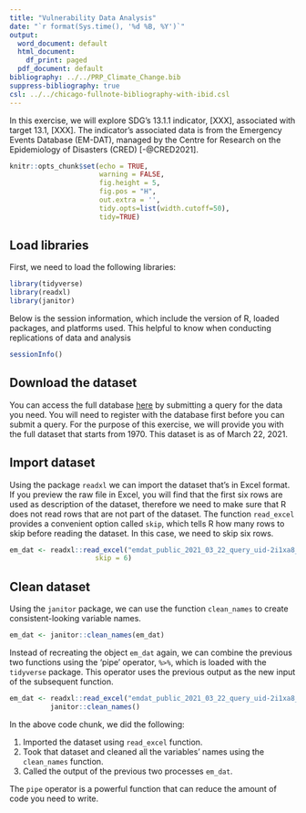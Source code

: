 ```yaml
---
title: "Vulnerability Data Analysis"
date: "`r format(Sys.time(), '%d %B, %Y')`"
output:
  word_document: default
  html_document:
    df_print: paged
  pdf_document: default
bibliography: ../../PRP_Climate_Change.bib
suppress-bibliography: true
csl: ../../chicago-fullnote-bibliography-with-ibid.csl
---
```



In this exercise, we will explore SDG's 13.1.1 indicator, [XXX], associated with target 13.1, [XXX]. The indicator's associated data is from the Emergency Events Database (EM-DAT), managed by the Centre for Research on the Epidemiology of Disasters (CRED) [-@CRED2021].

```r
knitr::opts_chunk$set(echo = TRUE, 
                      warning = FALSE, 
                      fig.height = 5, 
                      fig.pos = "H", 
                      out.extra = '',
                      tidy.opts=list(width.cutoff=50), 
                      tidy=TRUE)

```

## Load libraries

First, we need to load the following libraries:

```r
library(tidyverse)
library(readxl)
library(janitor)
```

Below is the session information, which include the version of R, loaded packages, and platforms used. This helpful to know when conducting replications of data and analysis

```r
sessionInfo()
```

## Download the dataset

You can access the full database [here](https://public.emdat.be/) by submitting a query for the data you need. You will need to register with the database first before you can submit a query. For the purpose of this exercise, we will provide you with the full dataset that starts from 1970. This dataset is as of March 22, 2021.


## Import dataset

Using the package `readxl` we can import the dataset that's in Excel format. If you preview the raw file in Excel, you will find that the first six rows are used as description of the dataset, therefore we need to make sure that R does not read rows that are not part of the dataset. The function `read_excel` provides a convenient option called `skip`, which tells R how many rows to skip before reading the dataset. In this case, we need to skip six rows.

```r
em_dat <- readxl::read_excel("emdat_public_2021_03_22_query_uid-2i1xa8_raw.xlsx",
                     skip = 6)
```


## Clean dataset

Using the `janitor` package, we can use the function `clean_names` to create consistent-looking variable names.

```r
em_dat <- janitor::clean_names(em_dat)
```

Instead of recreating the object `em_dat` again, we can combine the previous two functions using the 'pipe' operator, `%>%`, which is loaded with the `tidyverse` package. This operator uses the previous output as the new input of the subsequent function.

```r
em_dat <- readxl::read_excel("emdat_public_2021_03_22_query_uid-2i1xa8_raw.xlsx", skip = 6) %>%
          janitor::clean_names() 
```

In the above code chunk, we did the following:

1. Imported the dataset using `read_excel` function.
2. Took that dataset and cleaned all the variables' names using the `clean_names` function.
3. Called the output of the previous two processes `em_dat`.

The `pipe` operator is a powerful function that can reduce the amount of code you need to write.

<!--## References-->


